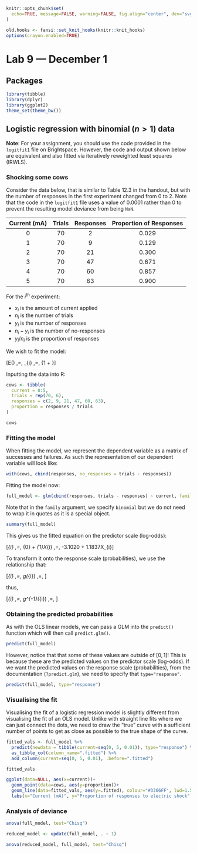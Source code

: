 ```r
knitr::opts_chunk$set(
  echo=TRUE, message=FALSE, warning=FALSE, fig.align="center", dev="svglite"
)

old.hooks <- fansi::set_knit_hooks(knitr::knit_hooks)
options(crayon.enabled=TRUE)
```

# Lab 9 &mdash; December 1

## Packages

```r
library(tibble)
library(dplyr)
library(ggplot2)
theme_set(theme_bw())
```


## Logistic regression with binomial ($n > 1$) data

**Note**: For your assignment, you should use the code provided in the `logitfit1` file on
Brightspace. However, the code and output shown below are equivalent and also fitted via
iteratively reweighted least squares (IRWLS).


### Shocking some cows

Consider the data below, that is similar to Table 12.3 in the handout, but with the number of
responses in the first experiment changed from 0 to 2. Note that the code in the `logitfit1` file
uses a value of 0.0001 rather than 0 to prevent the resulting model deviance from being `NaN`.

| Current (mA) | Trials | Responses | Proportion of Responses |
|:------------:|:------:|:---------:|:-----------------------:|
| 0            | 70     | 2         | 0.029                   |
| 1            | 70     | 9         | 0.129                   |
| 2            | 70     | 21        | 0.300                   |
| 3            | 70     | 47        | 0.671                   |
| 4            | 70     | 60        | 0.857                   |
| 5            | 70     | 63        | 0.900                   |

For the $i^{\text{th}}$ experiment:

- $x_{i}$ is the amount of current applied
- $n_{i}$ is the number of trials
- $y_{i}$ is the number of responses
- $n_{i} - y_{i}$ is the number of no-responses
- $y_{i} / n_{i}$ is the proportion of responses

We wish to fit the model:

\[E\left(\frac{y_{i}}{n_{i}}\right) \,=\, \theta_{i} \,=\, \frac{\exp{(\beta_{0} + \beta_{1}x)}}
{1 + \exp{(\beta_{0} + \beta_{1}x)}}\]

Inputting the data into R:

```r
cows <- tibble(
  current = 0:5,
  trials = rep(70, 6),
  responses = c(2, 9, 21, 47, 60, 63),
  proportion = responses / trials
)

cows
```


### Fitting the model

When fitting the model, we represent the dependent variable as a matrix of successes and failures.
As such the representation of our dependent variable will look like:

```r
with(cows, cbind(responses, no_responses = trials - responses))
```

Fitting the model now:

```r
full_model <- glm(cbind(responses, trials - responses) ~ current, family=binomial, data=cows)
```

Note that in the `family` argument, we specify `binomial` but we do not need to wrap it in quotes
as it is a special object.

```r
summary(full_model)
```

This gives us the fitted equation on the predictor scale (log-odds):

\[\widehat{\eta}_{i} \,=\, \widehat{\beta}_{0} + \widehat{\beta}_{1}X_{i} \,=\, -3.1020 + 1.1837X_{i}\]

To transform it onto the response scale (probabilities), we use the relationship that:

\[\widehat{\eta}_{i} \,=\, g(\widehat{\theta}_{i}) \,=\, \log{\left(\frac{\widehat{\theta}_{i}}{1 - \widehat{\theta}_{i}}\right)}\]

thus,

\[\widehat{\theta}_{i} \,=\, g^{-1}(\widehat{\eta}_{i}) \,=\, \frac{\exp{(\widehat{\eta}_{i})}}{1 + \exp{(\widehat{\eta}_{i})}}\]


### Obtaining the predicted probabilities

As with the OLS linear models, we can pass a GLM into the `predict()` function which will then
call `predict.glm()`.

```r
predict(full_model)
```

However, notice that that some of these values are outside of $[0,1]$! This is because these are
the predicted values on the predictor scale (log-odds). If we want the predicted values on the
response scale (probabilities), from the documentation (`?predict.glm`), we need to specify that
`type="response"`.

```r
predict(full_model, type="response")
```


### Visualising the fit

Visualising the fit of a logistic regression model is slightly different from visualising the
fit of an OLS model. Unlike with straight line fits where we can just connect the dots, we need
to draw the "true" curve with a sufficient number of points to get as close as possible to the
true shape of the curve.

```r
fitted_vals <- full_model %>%
  predict(newdata = tibble(current=seq(0, 5, 0.01)), type="response") %>%
  as_tibble_col(column_name=".fitted") %>%
  add_column(current=seq(0, 5, 0.01), .before=".fitted")

fitted_vals
```

```r
ggplot(data=NULL, aes(x=current))+
  geom_point(data=cows, aes(y=proportion))+
  geom_line(data=fitted_vals, aes(y=.fitted), colour="#3366FF", lwd=1.5, alpha=0.6)+
  labs(x="Current (mA)", y="Proportion of responses to electric shock")
```


### Analysis of deviance

```r
anova(full_model, test="Chisq")

reduced_model <- update(full_model, . ~ 1)

anova(reduced_model, full_model, test="Chisq")
```



